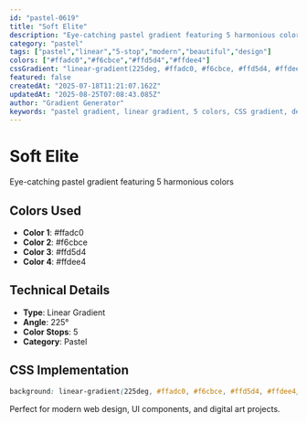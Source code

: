 ```yaml
---
id: "pastel-0619"
title: "Soft Elite"
description: "Eye-catching pastel gradient featuring 5 harmonious colors"
category: "pastel"
tags: ["pastel","linear","5-stop","modern","beautiful","design"]
colors: ["#ffadc0","#f6cbce","#ffd5d4","#ffdee4"]
cssGradient: "linear-gradient(225deg, #ffadc0, #f6cbce, #ffd5d4, #ffdee4)"
featured: false
createdAt: "2025-07-18T11:21:07.162Z"
updatedAt: "2025-08-25T07:08:43.085Z"
author: "Gradient Generator"
keywords: "pastel gradient, linear gradient, 5 colors, CSS gradient, design, #ffadc0, #f6cbce, #ffd5d4, #ffdee4"
---
```


# Soft Elite

Eye-catching pastel gradient featuring 5 harmonious colors

## Colors Used
- **Color 1**: #ffadc0
- **Color 2**: #f6cbce
- **Color 3**: #ffd5d4
- **Color 4**: #ffdee4

## Technical Details
- **Type**: Linear Gradient
- **Angle**: 225°
- **Color Stops**: 5
- **Category**: Pastel

## CSS Implementation
```css
background: linear-gradient(225deg, #ffadc0, #f6cbce, #ffd5d4, #ffdee4);
```

Perfect for modern web design, UI components, and digital art projects.
